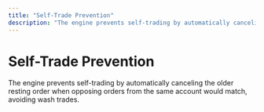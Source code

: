 ```yaml
---
title: "Self-Trade Prevention"
description: "The engine prevents self-trading by automatically canceling the older resting or"
---
```


# Self-Trade Prevention

The engine prevents self-trading by automatically canceling the older resting order when opposing orders from the same account would match, avoiding wash trades.